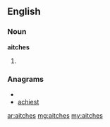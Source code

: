 ==English==

===Noun===
'''aitches'''

# {{plural of|[[aitch]]}}

===Anagrams===
* {{alphagram|acehist}}
* [[achiest#English|achiest]]

[[ar:aitches]]
[[mg:aitches]]
[[my:aitches]]